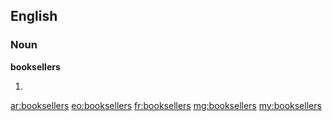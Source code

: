 ==English==

===Noun===
'''booksellers'''

# {{plural of|[[bookseller]]}}

[[ar:booksellers]]
[[eo:booksellers]]
[[fr:booksellers]]
[[mg:booksellers]]
[[my:booksellers]]